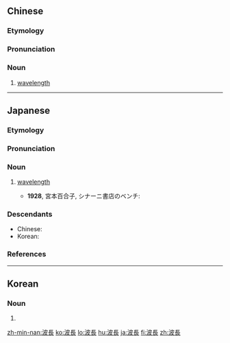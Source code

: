 {{also|波长}}
==Chinese==
{{zh-forms|s=波长}}
{{wikipedia|lang=zh}}
{{wikipedia|lang=yue}}

===Etymology===
{{wasei kango||はちょう|wavelength}}

===Pronunciation===
{{zh-pron
|m=bōcháng
|c=bo1 coeng4
|h=pfs=pô-chhòng
|md=pŏ̤-diòng
|mn=pho-tn̂g
|w=1pu zan
|cat=n
}}

===Noun===
{{zh-noun}}

# {{lb|zh|physics}} [[wavelength]]

----

==Japanese==
{{wikipedia|lang=ja}}
{{ja-kanjitab|は|ちょう|yomi=o}}

===Etymology===
{{compound|lang=ja|波|長|tr1=ha|t1=[[wave]]|tr2=chō|t2=[[length]]|sort=はちょう}}

===Pronunciation===
{{ja-pron|はちょう|y=o|acc=0|acc_ref=NHK}}

===Noun===
{{ja-noun|はちょう}}

# {{lb|ja|physics|sort=はちょう}} [[wavelength]]
#* '''1928''', 宮本百合子, シナーニ書店のベンチ:
#*: {{ja-usex|特%定の'''波%長'''に対しては特%定の検%波%器がある。|とく%てい の '''は%ちょう''' に たいして は とく%てい の けん%ぱ%き が ある。|There are certain wave gauges for given wavelengths.}}

===Descendants===
* Chinese: {{zh-l|波長}}
* Korean: {{ko-l|파장}}

===References===
<references/>

----

==Korean==
{{ko-hanjatab}}

===Noun===
{{ko-noun|hangeul=파장|mr=p'ajang|y=phacang}}

# {{hanja form of|파장|[[wavelength]]}}

[[zh-min-nan:波長]]
[[ko:波長]]
[[lo:波長]]
[[hu:波長]]
[[ja:波長]]
[[fi:波長]]
[[zh:波長]]